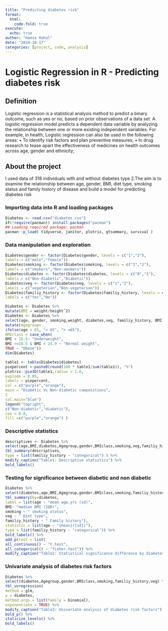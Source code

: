 ```yaml
---
title: "Predicting diabetes risk"
format:
  html:
    code-fold: true
execute:
  echo: true
author: "Hamza Rahal"
date: "2024-10-17"
categories: [project, code, analysis]
---
```


# **Logistic Regression in R -** Predicting diabetes risk

## Definition

Logistic regression is a statistical analysis method to predict a binary outcome, such as yes or no, based on prior observations of a data set.
A logistic regression model predicts a dependent data variable by analyzing the relationship between one or more existing independent variables. For example, in health, Logistic regression can also be used in the following areas:
• To identify risk factors and plan preventive measures;
• In drug research to tease apart the effectiveness of medicines on health outcomes across age, gender
and ethnicity;

## About the project

I used data of 318 individuals with and without diabetes type 2.The aim is to examine the relationship
between age, gender, BMI, diet type, smoking status and family history of disease and build a model for
predicting diabetes risk

### Importing data into R and loading packages

```r
Diabetes <- read.csv("diabetes.csv")
if(!require(pacman)) install.packages("pacman")
## Loading required package: pacman
pacman::p_load( tidyverse, janitor, plotrix, gtsummary, survival )
```

### Data manipulation and exploration

```r
Diabetes$gender <- factor(Diabetes$gender, levels = c("1","2"),
labels = c("male","female"))
Diabetes$smoking <- factor(Diabetes$smoking, levels = c("1","2"),
labels = c("smokers","Non-smokers"))
Diabetes$diabetes <- factor(Diabetes$diabetes, levels = c("0","1"),
labels = c("Non-diabetic","Diabetic"))
Diabetes$veg <- factor(Diabetes$veg, levels = c("1","2"),
labels = c("vegeterian","Non-vegeterian"))
Diabetes$familiy_history <- factor(Diabetes$familiy_history, levels = c("1","2"),
labels = c("Yes","No"))

Diabetes <- Diabetes %>%
mutate(BMI = weight/heightˆ2)
Diabetes <- Diabetes %>%
select(age, gender, smoking,weight, diabetes,veg, familiy_history, BMI) %>%
mutate(Agegroup=
ifelse(age < 65, "< 65", "> =65"),
BMIclass = case_when(
BMI < 18.5~ "Underweight",
BMI >=18.5 & BMI < 24.9 ~ "Normal weight",
TRUE ~ "Obese"))
dim(Diabetes)

```

```r
table1 <- table(Diabetes$diabetes)
piepercent <-paste0(round(100 * table1/sum(table1)), "%")
plotrix::pie3D(table1,radius = 1.0,
explode = 0.05,
labels = piepercent,
col = c("purple","orange"),
main = "Diabetic Vs Non-diabetic compositions",
2
col.main="blue")
legend("topright",
c("Non-diabetic","diabetic"),
cex = 0.8,
fill =c("purple","orange") )
```

### Descriptive statistics

```r
descriptives <- Diabetes %>%
select(age,BMI,diabetes,Agegroup,gender,BMIclass,smoking,veg,familiy_history)
tbl_summary(descriptives,
type = list(familiy_history ~ "categorical") ) %>%
modify_caption("Table1: Descriptive statistics") %>%
bold_labels()
```

### Testing for significance between diabetic and non diabetic

```r
Diabetes %>%
select(diabetes,age,BMI,Agegroup,gender,BMIclass,smoking,familiy_history,veg) %>%
tbl_summary(by=diabetes,
label = list(age ~ "mean age,yrs (sd)",
BMI~ "median BMI (IQR)",
smoking ~ " smoking status",
veg ~ " Diet type",
familiy_history ~ " Family history"),
statistic = list(age ~ "{mean}({sd})"),
type = list(familiy_history ~ "categorical")) %>%
bold_labels() %>%
add_p(test = list(
all_continuous() ~ "t.test",
all_categorical() ~ "fisher.test")) %>%
modify_caption("Table2: Statistical significance difference by diabetes status")
```

### Univariate analysis of diabetes risk factors

```r
Diabetes %>%
select(diabetes,Agegroup,gender,BMIclass,smoking,familiy_history,veg) %>%
tbl_uvregression(
method = glm,
y = diabetes,
method.args = list(family = binomial),
exponentiate = TRUE) %>%
modify_caption("Table3: Univariate analysis of diabetes risk factors") %>%
bold_p() %>%
italicize_levels() %>%
bold_labels()
```
